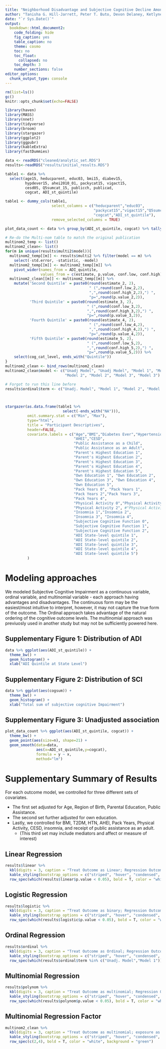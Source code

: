 ---
title: "Neighborhood Disadvantage and Subjective Cognitive Decline Among Older Black Women Appendix"
author: "Tanisha G. Hill-Jarrett, Peter T. Buto, Devon Delaney, Ketlyne Sol, Lisa L. Barnes, Zinzi Bailey, K. Ortiz, J.N. Hicks, L. Delp, Yvette Cozier, Patricia Coogan, Lynn Rosenberg, M. Maria Glymour"
date: "`r Sys.Date()`"
output:
  bookdown::html_document2:
    code_folding: hide
    fig_caption: yes
    table_caption: no
    theme: cosmo
    toc: no
    toc_float:
      collapsed: no
    toc_depth: 3
    number_sections: false
editor_options:
  chunk_output_type: console
---

```{r, include=FALSE}
rm(list=ls())
gc()
knitr::opts_chunk$set(echo=FALSE)

library(haven)
library(MASS)
library(nnet)
library(tidyverse)
library(broom)
library(stargazer)
library(ggplot2)
library(ggpubr)
library(kableExtra)
library(fastDummies)

data <- readRDS("cleaned/analytic_set.RDS")
results<-readRDS("results/initial_results.RDS")

table1 <- data %>% 
  select(age15, heducparent, educ03, bmi15, diabev15, 
         hypdever15, ahei2010_01, packycat15, vigact15, 
         cesd05, Q5sumcat_15, publicch, publicad,
         cogcat, ADI_st_quintile) 

table1 <- dummy_cols(table1,
                     select_columns = c("heducparent","educ03",
                                        "packycat15","vigact15","Q5sumcat_15",
                                        "cogcat","ADI_st_quintile"),
                     remove_selected_columns = TRUE)

plot_data_count <- data %>% group_by(ADI_st_quintile, cogcat) %>% tally()

# Re-do the Multi-nom table to match the original publication
multinom2_temp <- list()
multinom2_clean<- list()
for(m in unique(results$multi2$model)){
  multinom2_temp[[m]] <- results$multi2 %>% filter(model == m) %>% 
    select(-std.error, -statistic, -model)
  multinom2_temp[[m]] <- multinom2_temp[[m]] %>% 
    pivot_wider(names_from = ADI_quintile,
                values_from = c(estimate, p.value, conf.low, conf.high))
  multinom2_clean[[m]] <- multinom2_temp[[m]] %>% 
    mutate('Second Quintile' = paste0(round(estimate_2, 2),
                                      " (",round(conf.low_2,2),
                                      ",",round(conf.high_2,2),") ",
                                      "p=",round(p.value_2,2)),
           'Third Quintile' = paste0(round(estimate_3, 2),
                                     " (",round(conf.low_3,2),
                                     ",",round(conf.high_3,2),") ",
                                     "p=",round(p.value_3,2)),
           'Fourth Quintile' = paste0(round(estimate_4, 2),
                                      " (",round(conf.low_4,2),
                                      ",",round(conf.high_4,2),") ",
                                      "p=",round(p.value_4,2)),
           'Fifth Quintile' = paste0(round(estimate_5, 2),
                                     " (",round(conf.low_5,2),
                                     ",",round(conf.high_5,2),") ",
                                     "p=",round(p.value_5,2))) %>%
    select(cog_cat_level, ends_with("Quintile"))
}
multinom2_clean <- bind_rows(multinom2_clean)
multinom2_clean$model <- c("Unadj Model", "Unadj Model", "Model 1", "Model 1", 
                           "Model 2", "Model 2", "Model 3", "Model 3")

# Forgot to run this line before
results$ordinal$term <- c("Unadj. Model", "Model 1", "Model 2", "Model 3")

                      
```

```{r,results="asis", include=FALSE}
stargazer(as.data.frame(table1 %>% 
                          select(-ends_with("NA"))),
          omit.summary.stat = c("Min", "Max"),
          type="html",
          title = "Participant Descriptives",
          header=FALSE,
          covariate.labels = c("Age","BMI","Diabetes Ever","Hypertension Ever",
                               "AHEI","CESD", 
                               "Public Assistance as a Child",
                               "Public Assistance as an Adult",
                               "Parent's Highest Education 1",
                               "Parent's Highest Education 2",
                               "Parent's Highest Education 3",
                               "Parent's Highest Education 4",
                               "Parent's Highest Education 5",
                               "Own Education 1", "Own Education 2", 
                               "Own Education 3", "Own Education 4", 
                               "Own Education 5", 
                               "Pack Years 0", "Pack Years 1",
                               "Pack Years 2","Pack Years 3",
                               "Pack Years 4",
                               "Physical Activity 0","Physical Activity 1",
                               "Physical Activity 2", #"Physical Activity NA", 
                               "Insomnia 1","Insomnia 2", 
                               "Insomnia 3", "Insomnia 4", 
                               "Subjective Cognitive Function 0",
                               "Subjective Cognitive Function 1",
                               "Subjective Cognitive Function 2",
                               "ADI State-level quintile 1",
                               "ADI State-level quintile 2",
                               "ADI State-level quintile 3",
                               "ADI State-level quintile 4",
                               "ADI State-level quintile 5")
          )
```

# Modeling approaches

We modeled Subjective Cognitive Impairment as a continuous variable, ordinal variable, and multinomial variable - each approach having advantages and disadvantages. The continuous form may be the easiest/most intuitive to interpret, however, it may not capture the true form of the outcome. The Ordinal approach takes advantage of the natural ordering of the cognitive outcome levels. The multinomial approach was previuosly used in another study but may not be sufficiently powered here. 

## Supplementary Figure 1: Distribution of ADI
```{r, message=FALSE}
data %>% ggplot(aes(ADI_st_quintile)) +
  theme_bw() +
  geom_histogram() +
  xlab("ADI Quintile at State Level")
```

## Supplementary Figure 2: Distribution of SCI 
```{r, message=FALSE}
data %>% ggplot(aes(cogsum)) + 
  theme_bw() + 
  geom_histogram() + 
  xlab("Total sum of subjective cognitive Impairment")
```

## Supplementary Figure 3: Unadjusted association
```{r, message=FALSE}
plot_data_count %>% ggplot(aes(ADI_st_quintile, cogcat)) +
  theme_bw() + 
  geom_point(aes(size=n), shape=21) +
  geom_smooth(data=data, 
              aes(x=ADI_st_quintile,y=cogcat),
              formula = y ~ x,
              method="lm")
```

# Supplementary Summary of Results

For each outcome model, we controlled for three different sets of covariates. 

- The first set adjusted for Age, Region of Birth, Parental Education, Public Assistance. 
- The second set further adjusted for own education.
- Lastly, we controlled for BMI, T2DM, HTN, AHEI, Pack Years, Physical Activity, CESD, insomnia, and receipt of public assistance as an adult. 
  - (This third set may include mediators and affect or measure of interest)


## Linear Regression
```{r}
results$linear %>% 
  kbl(digits = 3, caption = "Treat Outcome as Linear; Regression Outcomes") %>%
  kable_styling(bootstrap_options = c("striped", "hover", "condensed", "responsive")) %>%
  row_spec(which(results$linear$p.value < 0.05), bold = T, color = "white", background = "green")
```

## Logistic Regression
```{r}
results$logistic %>% 
  kbl(digits = 3, caption = "Treat Outcome as binary; Regression Outcomes") %>%
  kable_styling(bootstrap_options = c("striped", "hover", "condensed", "responsive"))%>%
  row_spec(which(results$logistic$p.value < 0.05), bold = T, color = "white", background = "green")
```

## Ordinal Regression
```{r}
results$ordinal %>% 
  kbl(digits = 3, caption = "Treat Outcome as Ordinal; Regression Outcomes") %>%
  kable_styling(bootstrap_options = c("striped", "hover", "condensed", "responsive"))%>%
  row_spec(which(results$ordinal$term %in% c("Unadj. Model","Model 1")), bold = T, color = "white", background = "green")
```

## Multinomial Regression
```{r}
results$polynom %>% 
  kbl(digits = 3, caption = "Treat Outcome as multinomial; Regression Outcomes") %>%
  kable_styling(bootstrap_options = c("striped", "hover", "condensed", "responsive"))%>%
  row_spec(which(results$polynom$p.value < 0.05), bold = T, color = "white", background = "green")
```

## Multinomial Regression Factor
```{r, echo =FALSE}
multinom2_clean %>% 
  kbl(digits = 3, caption = "Treat Outcome as multinomial; exposure as factor") %>%
  kable_styling(bootstrap_options = c("striped", "hover", "condensed", "responsive")) %>%
  row_spec(c(2,4), bold = T, color = "white", background = "green")
```
